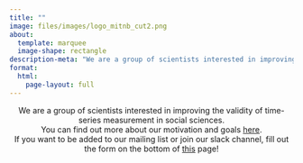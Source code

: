 ```yaml
---
title: ""
image: files/images/logo_mitnb_cut2.png
about: 
  template: marquee
  image-shape: rectangle
description-meta: "We are a group of scientists interested in improving the validity of time-series measurement in social sciences."
format:
  html:
    page-layout: full
---
```


<center>

We are a group of scientists interested in improving the validity of time-series measurement in social sciences. <br> You can find out more about our motivation and goals [here](about/index.qmd). <br> If you want to be added to our mailing list or join our slack channel, fill out the form on the bottom of [this](about/index.qmd) page!

<center>

<!-- Things to list here: -->

<!-- -   Explain homepage content briefly. -->

<!-- -   If you want to get in touch, please do so below. -->

<!-- -   Mention Slack somewhere - not sure how people could join, probably email to Laura? -->

<!-- Sign up for our mailing list here:  -->

<!-- ```{=html} -->

<!-- <div id="mc_embed_shell"> -->

<!--       <link href="//cdn-images.mailchimp.com/embedcode/classic-061523.css" rel="stylesheet" type="text/css"> -->

<!--   <style type="text/css"> -->

<!--         #mc_embed_signup{background:#fff; false;clear:left; font:14px Helvetica,Arial,sans-serif; width: 600px;} -->

<!--         /* Add your own Mailchimp form style overrides in your site stylesheet or in this style block. -->

<!--            We recommend moving this block and the preceding CSS link to the HEAD of your HTML file. */ -->

<!-- </style><style type="text/css"> -->

<!--         #mc-embedded-subscribe-form input[type=checkbox]{display: inline; width: auto;margin-right: 10px;} -->

<!-- #mergeRow-gdpr {margin-top: 20px;} -->

<!-- #mergeRow-gdpr fieldset label {font-weight: normal;} -->

<!-- #mc-embedded-subscribe-form .mc_fieldset{border:none;min-height: 0px;padding-bottom:0px;} -->

<!-- </style> -->

<!-- <div id="mc_embed_signup"> -->

<!--     <form action="https://gmail.us14.list-manage.com/subscribe/post?u=126bdde2c6ee544e51dcc861e&amp;id=2be87653f7&amp;v_id=3086&amp;f_id=00f1aee0f0" method="post" id="mc-embedded-subscribe-form" name="mc-embedded-subscribe-form" class="validate" target="_blank"> -->

<!--         <div id="mc_embed_signup_scroll"><h2>Subscribe</h2> -->

<!--             <div class="indicates-required"><span class="asterisk">*</span> indicates required</div> -->

<!--             <div class="mc-field-group"><label for="mce-EMAIL">Email Address <span class="asterisk">*</span></label><input type="email" name="EMAIL" class="required email" id="mce-EMAIL" required="" value=""></div><div class="mc-field-group"><label for="mce-FNAME">First Name <span class="asterisk">*</span></label><input type="text" name="FNAME" class="required text" id="mce-FNAME" required="" value=""></div><div class="mc-field-group"><label for="mce-LNAME">Last Name <span class="asterisk">*</span></label><input type="text" name="LNAME" class="required text" id="mce-LNAME" required="" value=""></div><div id="mergeRow-gdpr" class="mergeRow gdpr-mergeRow content__gdprBlock mc-field-group"><div class="content__gdpr"><label>Marketing Permissions</label><p>We take your data seriously! Please select all the ways you would like to hear from MITNB:</p><fieldset class="mc_fieldset gdprRequired mc-field-group" name="interestgroup_field"><label class="checkbox subfield" for="gdpr134981"><input type="checkbox" id="gdpr_134981" name="gdpr[134981]" class="gdpr" value="Y"><span>Newsletter</span></label><label class="checkbox subfield" for="gdpr134985"><input type="checkbox" id="gdpr_134985" name="gdpr[134985]" class="gdpr" value="Y"><span>New publications</span></label><label class="checkbox subfield" for="gdpr134989"><input type="checkbox" id="gdpr_134989" name="gdpr[134989]" class="gdpr" value="Y"><span>Events (in the future)</span></label></fieldset><p>You can unsubscribe at any time by clicking the link in the footer of our emails!</p></div><div class="content__gdprLegal"><p>We use Mailchimp as our marketing platform. By clicking below to subscribe, you acknowledge that your information will be transferred to Mailchimp for processing. <a href="https://mailchimp.com/legal/terms">Learn more</a> about Mailchimp's privacy practices.</p></div></div> -->

<!--         <div id="mce-responses" class="clear foot"> -->

<!--             <div class="response" id="mce-error-response" style="display: none;"></div> -->

<!--             <div class="response" id="mce-success-response" style="display: none;"></div> -->

<!--         </div> -->

<!--     <div style="position: absolute; left: -5000px;" aria-hidden="true"> -->

<!--         /* real people should not fill this in and expect good things - do not remove this or risk form bot signups */ -->

<!--         <input type="text" name="b_126bdde2c6ee544e51dcc861e_2be87653f7" tabindex="-1" value=""> -->

<!--     </div> -->

<!--         <div class="optionalParent"> -->

<!--             <div class="clear foot"> -->

<!--                 <input type="submit" name="subscribe" id="mc-embedded-subscribe" class="button" value="Subscribe"> -->

<!--                 <p style="margin: 0px auto;"><a href="http://eepurl.com/ixCq7w" title="Mailchimp - email marketing made easy and fun"><span style="display: inline-block; background-color: transparent; border-radius: 4px;"><img class="refferal_badge" src="https://digitalasset.intuit.com/render/content/dam/intuit/mc-fe/en_us/images/intuit-mc-rewards-text-dark.svg" alt="Intuit Mailchimp" style="width: 220px; height: 40px; display: flex; padding: 2px 0px; justify-content: center; align-items: center;"></span></a></p> -->

<!--             </div> -->

<!--         </div> -->

<!--     </div> -->

<!-- </form> -->

<!-- </div> -->

<!-- <script type="text/javascript" src="//s3.amazonaws.com/downloads.mailchimp.com/js/mc-validate.js"></script><script type="text/javascript">(function($) {window.fnames = new Array(); window.ftypes = new Array();fnames[0]='EMAIL';ftypes[0]='email';fnames[1]='FNAME';ftypes[1]='text';fnames[2]='LNAME';ftypes[2]='text';fnames[3]='ADDRESS';ftypes[3]='address';fnames[4]='PHONE';ftypes[4]='phone';fnames[5]='BIRTHDAY';ftypes[5]='birthday';fnames[6]='MMERGE6';ftypes[6]='text';fnames[7]='MMERGE7';ftypes[7]='dropdown';fnames[8]='MMERGE8';ftypes[8]='text';}(jQuery));var $mcj = jQuery.noConflict(true);</script></div> -->

<!-- ``` -->